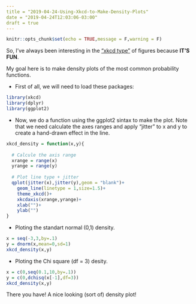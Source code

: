 ```yaml
---
title = "2019-04-24-Using-Xkcd-to-Make-Density-Plots"
date = "2019-04-24T12:03:06-03:00"
draft = true
---
```


```r
knitr::opts_chunk$set(echo = TRUE,message = F,warning = F)
```

So, I've always been interesting in the ["xkcd type"]("https://xkcd.com/") of figures because **IT'S FUN**. 


My goal here is to make density plots of the most common probability functions.


- First of all, we will need to load these packages:
```r
library(xkcd)
library(dplyr)
library(ggplot2)
```

- Now, we do a function using the ggplot2 sintax to make the plot. Note that we need calculate the axes ranges and apply "jitter" to x and y to create a hand-drawn effect in the line. 

```r
xkcd_density = function(x,y){
  
  # Calcule the axis range
  xrange = range(x)
  yrange = range(y)
  
  # Plot line type + jitter
  qplot(jitter(x),jitter(y),geom = "blank")+
    geom_line(linetype = 1,size=1.5)+
    theme_xkcd()+
    xkcdaxis(xrange,yrange)+
    xlab("")+
    ylab("")
}
```


- Ploting the standart normal (0,1) density.

```r
x = seq(-3,3,by=.1)
y = dnorm(x,mean=0,sd=1)
xkcd_density(x,y)
```

- Ploting the Chi square (df = 3) desity.

```r
x = c(0,seq(0.1,10,by=.1))
y = c(0,dchisq(x[-1],df=3))
xkcd_density(x,y)
```

There you have! A nice looking (sort of) density plot!